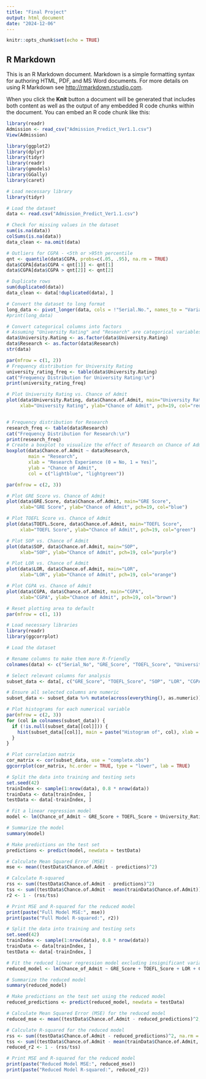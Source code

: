 ```yaml
---
title: "Final Project"
output: html_document
date: "2024-12-06"
---
```


```r
knitr::opts_chunk$set(echo = TRUE)
```

## R Markdown

This is an R Markdown document. Markdown is a simple formatting syntax for authoring HTML, PDF, and MS Word documents. For more details on using R Markdown see <http://rmarkdown.rstudio.com>.

When you click the **Knit** button a document will be generated that includes both content as well as the output of any embedded R code chunks within the document. You can embed an R code chunk like this:

```r
library(readr)
Admission <- read_csv("Admission_Predict_Ver1.1.csv")
View(Admission)
```

```r
library(ggplot2)
library(dplyr)
library(tidyr)
library(readr)
library(gmodels)
library(GGally)
library(caret)
```



```r
# Load necessary library
library(tidyr)

# Load the dataset
data <- read.csv("Admission_Predict_Ver1.1.csv")

# Check for missing values in the dataset
sum(is.na(data))
colSums(is.na(data))
data_clean <- na.omit(data)

# Outliers for CGPA - <5th or >95th percentile
qnt <- quantile(data$CGPA, probs=c(.05, .95), na.rm = TRUE)
data$CGPA[data$CGPA < qnt[1]] <- qnt[1]
data$CGPA[data$CGPA > qnt[2]] <- qnt[2]

# Duplicate rows
sum(duplicated(data))
data_clean <- data[!duplicated(data), ]

# Convert the dataset to long format
long_data <- pivot_longer(data, cols = !"Serial.No.", names_to = "Variable", values_to = "Value")
#print(long_data)

# Convert categorical columns into factors
# Assuming "University Rating" and "Research" are categorical variables
data$University.Rating <- as.factor(data$University.Rating)
data$Research <- as.factor(data$Research)
str(data)
```
```r
par(mfrow = c(1, 2))
# Frequency distribution for University Rating
university_rating_freq <- table(data$University.Rating)
cat("Frequency Distribution for University Rating:\n")
print(university_rating_freq)

# Plot University Rating vs. Chance of Admit
plot(data$University.Rating, data$Chance.of.Admit, main="University Rating",
     xlab="University Rating", ylab="Chance of Admit", pch=19, col="red")


# Frequency distribution for Research
research_freq <- table(data$Research)
cat("Frequency Distribution for Research:\n")
print(research_freq)
# Create a boxplot to visualize the effect of Research on Chance of Admit
boxplot(data$Chance.of.Admit ~ data$Research, 
        main = "Research",
        xlab = "Research Experience (0 = No, 1 = Yes)", 
        ylab = "Chance of Admit",
        col = c("lightblue", "lightgreen"))
```

```r
par(mfrow = c(2, 3))

# Plot GRE Score vs. Chance of Admit
plot(data$GRE.Score, data$Chance.of.Admit, main="GRE Score",
     xlab="GRE Score", ylab="Chance of Admit", pch=19, col="blue")

# Plot TOEFL Score vs. Chance of Admit
plot(data$TOEFL.Score, data$Chance.of.Admit, main="TOEFL Score",
     xlab="TOEFL Score", ylab="Chance of Admit", pch=19, col="green")

# Plot SOP vs. Chance of Admit
plot(data$SOP, data$Chance.of.Admit, main="SOP",
     xlab="SOP", ylab="Chance of Admit", pch=19, col="purple")

# Plot LOR vs. Chance of Admit
plot(data$LOR, data$Chance.of.Admit, main="LOR",
     xlab="LOR", ylab="Chance of Admit", pch=19, col="orange")

# Plot CGPA vs. Chance of Admit
plot(data$CGPA, data$Chance.of.Admit, main="CGPA",
     xlab="CGPA", ylab="Chance of Admit", pch=19, col="brown")

# Reset plotting area to default
par(mfrow = c(1, 1))
```

```r

# Load necessary libraries
library(readr)
library(ggcorrplot)

# Load the dataset

# Rename columns to make them more R-friendly
colnames(data) <- c("Serial_No", "GRE_Score", "TOEFL_Score", "University_Rating", "SOP", "LOR", "CGPA", "Research", "Chance_of_Admit")

# Select relevant columns for analysis
subset_data <- data[, c("GRE_Score", "TOEFL_Score", "SOP", "LOR", "CGPA")]

# Ensure all selected columns are numeric
subset_data <- subset_data %>% mutate(across(everything(), as.numeric))

# Plot histograms for each numerical variable
par(mfrow = c(2, 3))
for (col in colnames(subset_data)) {
  if (!is.null(subset_data[[col]])) {
    hist(subset_data[[col]], main = paste("Histogram of", col), xlab = col, col = "skyblue", border = "black")
  }
}

# Plot correlation matrix
cor_matrix <- cor(subset_data, use = "complete.obs")
ggcorrplot(cor_matrix, hc.order = TRUE, type = "lower", lab = TRUE)

```

```r
# Split the data into training and testing sets
set.seed(42)
trainIndex <- sample(1:nrow(data), 0.8 * nrow(data))
trainData <- data[trainIndex, ]
testData <- data[-trainIndex, ]

# Fit a linear regression model
model <- lm(Chance_of_Admit ~ GRE_Score + TOEFL_Score + University_Rating + SOP + LOR + CGPA + Research, data = trainData)

# Summarize the model
summary(model)

# Make predictions on the test set
predictions <- predict(model, newdata = testData)

# Calculate Mean Squared Error (MSE)
mse <- mean((testData$Chance.of.Admit - predictions)^2)

# Calculate R-squared
rss <- sum((testData$Chance.of.Admit - predictions)^2)
tss <- sum((testData$Chance.of.Admit - mean(trainData$Chance.of.Admit))^2)
r2 <- 1 - (rss/tss)

# Print MSE and R-squared for the reduced model
print(paste("Full Model MSE:", mse))
print(paste("Full Model R-squared:", r2))
```
```r
# Split the data into training and testing sets
set.seed(42)
trainIndex <- sample(1:nrow(data), 0.8 * nrow(data))
trainData <- data[trainIndex, ]
testData <- data[-trainIndex, ]

# Fit the reduced linear regression model excluding insignificant variables
reduced_model <- lm(Chance_of_Admit ~ GRE_Score + TOEFL_Score + LOR + CGPA + Research, data = trainData)

# Summarize the reduced model
summary(reduced_model)

# Make predictions on the test set using the reduced model
reduced_predictions <- predict(reduced_model, newdata = testData)

# Calculate Mean Squared Error (MSE) for the reduced model
reduced_mse <- mean((testData$Chance.of.Admit - reduced_predictions)^2, na.rm = TRUE)

# Calculate R-squared for the reduced model
rss <- sum((testData$Chance.of.Admit - reduced_predictions)^2, na.rm = TRUE)
tss <- sum((testData$Chance.of.Admit - mean(trainData$Chance.of.Admit, na.rm = TRUE))^2, na.rm = TRUE)
reduced_r2 <- 1 - (rss/tss)

# Print MSE and R-squared for the reduced model
print(paste("Reduced Model MSE:", reduced_mse))
print(paste("Reduced Model R-squared:", reduced_r2))

```